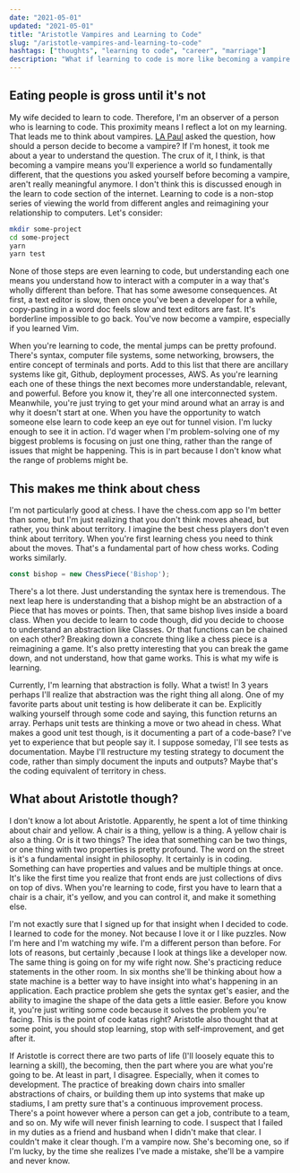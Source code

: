 ```yaml
---
date: "2021-05-01"
updated: "2021-05-01"
title: "Aristotle Vampires and Learning to Code"
slug: "/aristotle-vampires-and-learning-to-code"
hashtags: ["thoughts", "learning to code", "career", "marriage"]
description: "What if learning to code is more like becoming a vampire."
---
```


## Eating people is gross until it's not

My wife decided to learn to code. Therefore, I'm an observer of a person who is learning to code. This proximity means I reflect a lot on my learning. That leads me to think about vampires. <a href="https://lapaul.org/books.html">LA Paul</a> asked the question, how should a person decide to become a vampire? If I'm honest, it took me about a year to understand the question. The crux of it, I think, is that becoming a vampire means you'll experience a world so fundamentally different, that the questions you asked yourself before becoming a vampire, aren't really meaningful anymore. I don't think this is discussed enough in the learn to code section of the internet. Learning to code is a non-stop series of viewing the world from different angles and reimagining your relationship to computers. Let's consider:

```bash
mkdir some-project
cd some-project
yarn
yarn test
```

None of those steps are even learning to code, but understanding each one means you understand how to interact with a computer in a way that's wholly different than before. That has some awesome consequences. At first, a text editor is slow, then once you've been a developer for a while, copy-pasting in a word doc feels slow and text editors are fast. It's borderline impossible to go back. You've now become a vampire, especially if you learned Vim.

When you're learning to code, the mental jumps can be pretty profound. There's syntax, computer file systems, some networking, browsers, the entire concept of terminals and ports. Add to this list that there are ancillary systems like git, Github, deployment processes, AWS. As you're learning each one of these things the next becomes more understandable, relevant, and powerful. Before you know it, they're all one interconnected system. Meanwhile, you're just trying to get your mind around what an array is and why it doesn't start at one. When you have the opportunity to watch someone else learn to code keep an eye out for tunnel vision. I'm lucky enough to see it in action. I'd wager when I'm problem-solving one of my biggest problems is focusing on just one thing, rather than the range of issues that might be happening. This is in part because I don't know what the range of problems might be. 

## This makes me think about chess

I'm not particularly good at chess. I have the chess.com app so I'm better than some, but I'm just realizing that you don't think moves ahead, but rather, you think about territory. I imagine the best chess players don't even think about territory. When you're first learning chess you need to think about the moves. That's a fundamental part of how chess works. Coding works similarly. 

```js 
const bishop = new ChessPiece('Bishop');
```

There's a lot there. Just understanding the syntax here is tremendous. The next leap here is understanding that a bishop might be an abstraction of a Piece that has moves or points. Then, that same bishop lives inside a board class. When you decide to learn to code though, did you decide to choose to understand an abstraction like Classes. Or that functions can be chained on each other? Breaking down a concrete thing like a chess piece is a reimagining a game. It's also pretty interesting that you can break the game down, and not understand, how that game works. This is what my wife is learning. 

Currently, I'm learning that abstraction is folly. What a twist! In 3 years perhaps I'll realize that abstraction was the right thing all along. One of my favorite parts about unit testing is how deliberate it can be. Explicitly walking yourself through some code and saying, this function returns an array. Perhaps unit tests are thinking a move or two ahead in chess. What makes a good unit test though, is it documenting a part of a code-base? I've yet to experience that but people say it. I suppose someday, I'll see tests as documentation. Maybe I'll restructure my testing strategy to document the code, rather than simply document the inputs and outputs? Maybe that's the coding equivalent of territory in chess.

## What about Aristotle though?

I don't know a lot about Aristotle. Apparently, he spent a lot of time thinking about chair and yellow. A chair is a thing, yellow is a thing. A yellow chair is also a thing. Or is it two things? The idea that something can be two things, or one thing with two properties is pretty profound. The word on the street is it's a fundamental insight in philosophy. It certainly is in coding. Something can have properties and values and be multiple things at once. It's like the first time you realize that front ends are just collections of divs on top of divs. When you're learning to code, first you have to learn that a chair is a chair, it's yellow, and you can control it, and make it something else.

I'm not exactly sure that I signed up for that insight when I decided to code. I learned to code for the money. Not because I love it or I like puzzles. Now I'm here and I'm watching my wife. I'm a different person than before. For lots of reasons, but certainly ,because I look at things like a developer now. The same thing is going on for my wife right now. She's practicing reduce statements in the other room. In six months she'll be thinking about how a state machine is a better way to have insight into what's happening in an application. Each practice problem she gets the syntax get's easier, and the ability to imagine the shape of the data gets a little easier. Before you know it, you're just writing some code because it solves the problem you're facing. This is the point of code katas right? Aristotle also thought that at some point, you should stop learning, stop with self-improvement, and get after it.

If Aristotle is correct there are two parts of life (I'll loosely equate this to learning a skill), the becoming, then the part where you are what you're going to be. At least in part, I disagree. Especially, when it comes to development. The practice of breaking down chairs into smaller abstractions of chairs, or building them up into systems that make up stadiums, I am pretty sure that's a continuous improvement process. There's a point however where a person can get a job, contribute to a team, and so on. My wife will never finish learning to code. I suspect that I failed in my duties as a friend and husband when I didn't make that clear. I couldn't make it clear though. I'm a vampire now. She's becoming one, so if I'm lucky, by the time she realizes I've made a mistake, she'll be a vampire and never know.  